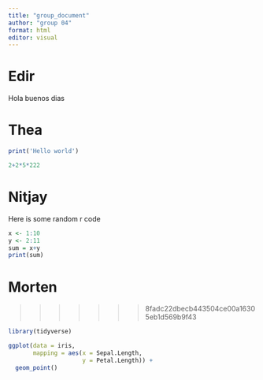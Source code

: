 ```yaml
---
title: "group_document"
author: "group 04"
format: html
editor: visual
---
```


# Edir

Hola buenos dias

# Thea

```r
print('Hello world')
```

```r
2+2*5*222
```

# Nitjay

Here is some random r code

```r
x <- 1:10
y <- 2:11
sum = x+y
print(sum)

```

# Morten

> > > > > > > 8fadc22dbecb443504ce00a16305eb1d569b9f43

```r
library(tidyverse)

ggplot(data = iris, 
       mapping = aes(x = Sepal.Length, 
                     y = Petal.Length)) + 
  geom_point()
```
